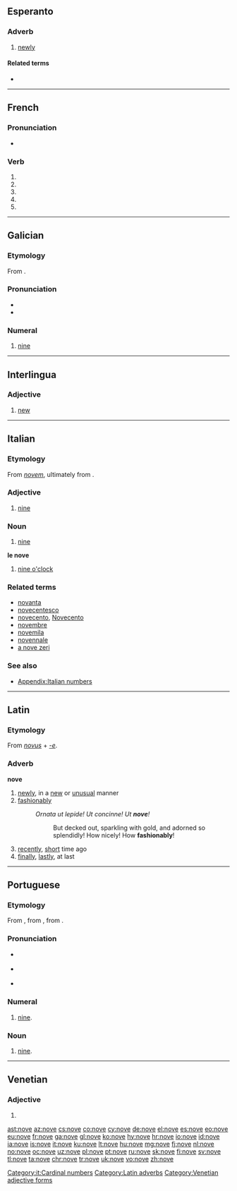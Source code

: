 {{also|nové}}
==Esperanto==

===Adverb===
{{eo-adv}}

# [[newly]]

====Related terms====
* {{l|eo|nova|gloss=[[new]]}}

----

==French==

===Pronunciation===
* {{homophones|lang=fr|novent|noves}}

===Verb===
{{fr-verb-form}}

# {{conjugation of|nover||1|s|pres|ind|lang=fr}}
# {{conjugation of|nover||3|s|pres|ind|lang=fr}}
# {{conjugation of|nover||1|s|pres|sub|lang=fr}}
# {{conjugation of|nover||1|s|pres|sub|lang=fr}}
# {{conjugation of|nover||2|s|imp|lang=fr}}

----

==Galician==
{{cardinalbox|gl|8|9|10|oito|dez|ord=noveno|wplink=Nove}}

===Etymology===
From {{etyl|la|gl}} {{term|novem|lang=la}}.

===Pronunciation===
* {{IPA|[ˈnɔbe]|lang=gl}}
* {{audio|Gl-nove.ogg|Audio}}

===Numeral===
{{gl-num-card}}

# {{context|cardinal|lang=gl}} [[nine]]

----

==Interlingua==

===Adjective===
{{head|ia|adjective}}

# [[new]]

----

==Italian==
{{cardinalbox|it|8|9|10|otto|dieci|ord=nono}}

===Etymology===
From {{etyl|la|it}} ''[[novem]]'', ultimately from {{etyl|ine-pro|it}} {{term/t|ine-pro|*h₁néwn̥}}.

===Adjective===
{{head|it|adjective|g=m|g2=f|invariable}}

# [[nine]]

===Noun===
{{head|it|noun|g=m|invariable}}

# [[nine]]

'''le nove''' {{g|f-p}}

# [[nine o'clock]]

===Related terms===
* [[novanta]]
* [[novecentesco]]
* [[novecento]], [[Novecento]]
* [[novembre]]
* [[novemila]]
* [[novennale]]
* [[a nove zeri]]

===See also===
* [[Appendix:Italian numbers]]

[[Category:it:Cardinal numbers]]

----

==Latin==

===Etymology===
From ''[[novus]]'' + ''[[-e]]''.

===Adverb===
'''nove'''

# [[newly]], in a [[new]] or [[unusual]] manner
# [[fashionably]]
#: ''Ornata ut lepide! Ut concinne! Ut '''nove'''!''
#:: But decked out, sparkling with gold, and adorned so splendidly! How nicely! How '''fashionably'''!
# [[recently]], [[short]] time ago
# [[finally]], [[lastly]], at last

[[Category:Latin adverbs]]

----

==Portuguese==
{{cardinalbox|pt|8|9|10|oito|dez|ord=nono|mult=nônuplo|wplink=Nove}}

===Etymology===
From {{etyl|roa-ptg|pt}} {{term|nove|lang=roa-ptg}}, from {{etyl|la|pt}} {{term|novem||nine|lang=la}}, from {{etyl|ine-pro|pt}} {{term/t|ine-pro|*h₁néwn̥}}.

===Pronunciation===
* {{a|Brazil}} {{IPA|[ˈnɔ.vi]|lang=pt}}
* {{a|Portugal}} {{IPA|[ˈnɔ.vɨ]|lang=pt}}
* {{hyphenation|no|ve}}

===Numeral===
{{pt-cardinal}}

# [[nine]].

===Noun===
{{pt-noun|m|s}}

# [[nine]].

----

==Venetian==

===Adjective===
{{head|vec}} {{g|f}}

# {{feminine plural of|novo|lang=vec}}

[[Category:Venetian adjective forms]]

[[ast:nove]]
[[az:nove]]
[[cs:nove]]
[[co:nove]]
[[cy:nove]]
[[de:nove]]
[[el:nove]]
[[es:nove]]
[[eo:nove]]
[[eu:nove]]
[[fr:nove]]
[[ga:nove]]
[[gl:nove]]
[[ko:nove]]
[[hy:nove]]
[[hr:nove]]
[[io:nove]]
[[id:nove]]
[[ia:nove]]
[[is:nove]]
[[it:nove]]
[[ku:nove]]
[[lt:nove]]
[[hu:nove]]
[[mg:nove]]
[[fj:nove]]
[[nl:nove]]
[[no:nove]]
[[oc:nove]]
[[uz:nove]]
[[pl:nove]]
[[pt:nove]]
[[ru:nove]]
[[sk:nove]]
[[fi:nove]]
[[sv:nove]]
[[tl:nove]]
[[ta:nove]]
[[chr:nove]]
[[tr:nove]]
[[uk:nove]]
[[vo:nove]]
[[zh:nove]]